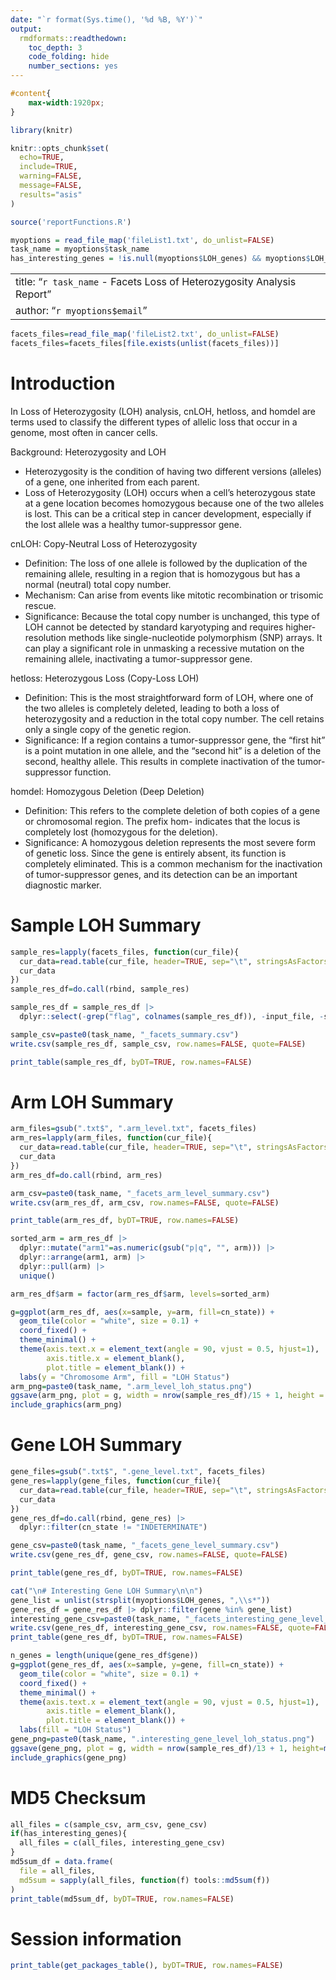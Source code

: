 ```yaml
---
date: "`r format(Sys.time(), '%d %B, %Y')`"
output: 
  rmdformats::readthedown:
    toc_depth: 3
    code_folding: hide
    number_sections: yes
---
```


```css
#content{
    max-width:1920px;
}
```

```r
library(knitr)

knitr::opts_chunk$set(
  echo=TRUE, 
  include=TRUE, 
  warning=FALSE, 
  message=FALSE, 
  results="asis"
)

source('reportFunctions.R')
```

```r
myoptions = read_file_map('fileList1.txt', do_unlist=FALSE)
task_name = myoptions$task_name
has_interesting_genes = !is.null(myoptions$LOH_genes) && myoptions$LOH_genes != ""
```

---
title: "`r task_name` - Facets Loss of Heterozygosity Analysis Report"
author: "`r myoptions$email`"
---

```r
facets_files=read_file_map('fileList2.txt', do_unlist=FALSE)
facets_files=facets_files[file.exists(unlist(facets_files))]
```

# Introduction

In Loss of Heterozygosity (LOH) analysis, cnLOH, hetloss, and homdel are terms used to classify the different types of allelic loss that occur in a genome, most often in cancer cells. 

Background: Heterozygosity and LOH

- Heterozygosity is the condition of having two different versions (alleles) of a gene, one inherited from each parent.
- Loss of Heterozygosity (LOH) occurs when a cell's heterozygous state at a gene location becomes homozygous because one of the two alleles is lost. This can be a critical step in cancer development, especially if the lost allele was a healthy tumor-suppressor gene. 

cnLOH: Copy-Neutral Loss of Heterozygosity

- Definition: The loss of one allele is followed by the duplication of the remaining allele, resulting in a region that is homozygous but has a normal (neutral) total copy number.
- Mechanism: Can arise from events like mitotic recombination or trisomic rescue.
- Significance: Because the total copy number is unchanged, this type of LOH cannot be detected by standard karyotyping and requires higher-resolution methods like single-nucleotide polymorphism (SNP) arrays. It can play a significant role in unmasking a recessive mutation on the remaining allele, inactivating a tumor-suppressor gene. 

hetloss: Heterozygous Loss (Copy-Loss LOH)

- Definition: This is the most straightforward form of LOH, where one of the two alleles is completely deleted, leading to both a loss of heterozygosity and a reduction in the total copy number. The cell retains only a single copy of the genetic region.
- Significance: If a region contains a tumor-suppressor gene, the "first hit" is a point mutation in one allele, and the "second hit" is a deletion of the second, healthy allele. This results in complete inactivation of the tumor-suppressor function. 

homdel: Homozygous Deletion (Deep Deletion)

- Definition: This refers to the complete deletion of both copies of a gene or chromosomal region. The prefix hom- indicates that the locus is completely lost (homozygous for the deletion).
- Significance: A homozygous deletion represents the most severe form of genetic loss. Since the gene is entirely absent, its function is completely eliminated. This is a common mechanism for the inactivation of tumor-suppressor genes, and its detection can be an important diagnostic marker. 

# Sample LOH Summary

```r
sample_res=lapply(facets_files, function(cur_file){
  cur_data=read.table(cur_file, header=TRUE, sep="\t", stringsAsFactors=FALSE, check.names=FALSE)
  cur_data
})
sample_res_df=do.call(rbind, sample_res)

sample_res_df = sample_res_df |>
  dplyr::select(-grep("flag", colnames(sample_res_df)), -input_file, -seed, -genome_doubled)

sample_csv=paste0(task_name, "_facets_summary.csv")
write.csv(sample_res_df, sample_csv, row.names=FALSE, quote=FALSE)

print_table(sample_res_df, byDT=TRUE, row.names=FALSE)
```

# Arm LOH Summary

```r
arm_files=gsub(".txt$", ".arm_level.txt", facets_files)
arm_res=lapply(arm_files, function(cur_file){
  cur_data=read.table(cur_file, header=TRUE, sep="\t", stringsAsFactors=FALSE, check.names=FALSE)
  cur_data
})
arm_res_df=do.call(rbind, arm_res)

arm_csv=paste0(task_name, "_facets_arm_level_summary.csv")
write.csv(arm_res_df, arm_csv, row.names=FALSE, quote=FALSE)

print_table(arm_res_df, byDT=TRUE, row.names=FALSE)
```

```r
sorted_arm = arm_res_df |>
  dplyr::mutate("arm1"=as.numeric(gsub("p|q", "", arm))) |>
  dplyr::arrange(arm1, arm) |>
  dplyr::pull(arm) |>
  unique()

arm_res_df$arm = factor(arm_res_df$arm, levels=sorted_arm)

g=ggplot(arm_res_df, aes(x=sample, y=arm, fill=cn_state)) + 
  geom_tile(color = "white", size = 0.1) +
  coord_fixed() +
  theme_minimal() + 
  theme(axis.text.x = element_text(angle = 90, vjust = 0.5, hjust=1),
        axis.title.x = element_blank(),
        plot.title = element_blank()) +
  labs(y = "Chromosome Arm", fill = "LOH Status")
arm_png=paste0(task_name, ".arm_level_loh_status.png")
ggsave(arm_png, plot = g, width = nrow(sample_res_df)/15 + 1, height = 6, units = "in", dpi = 300, bg="white")
include_graphics(arm_png)
```

# Gene LOH Summary

```r
gene_files=gsub(".txt$", ".gene_level.txt", facets_files)
gene_res=lapply(gene_files, function(cur_file){
  cur_data=read.table(cur_file, header=TRUE, sep="\t", stringsAsFactors=FALSE, check.names=FALSE)
  cur_data
})
gene_res_df=do.call(rbind, gene_res) |> 
  dplyr::filter(cn_state != "INDETERMINATE")

gene_csv=paste0(task_name, "_facets_gene_level_summary.csv")
write.csv(gene_res_df, gene_csv, row.names=FALSE, quote=FALSE)

print_table(gene_res_df, byDT=TRUE, row.names=FALSE)
```

```r
cat("\n# Interesting Gene LOH Summary\n\n")
gene_list = unlist(strsplit(myoptions$LOH_genes, ",\\s*"))
gene_res_df = gene_res_df |> dplyr::filter(gene %in% gene_list)
interesting_gene_csv=paste0(task_name, "_facets_interesting_gene_level_summary.csv")
write.csv(gene_res_df, interesting_gene_csv, row.names=FALSE, quote=FALSE)
print_table(gene_res_df, byDT=TRUE, row.names=FALSE)

n_genes = length(unique(gene_res_df$gene))
g=ggplot(gene_res_df, aes(x=sample, y=gene, fill=cn_state)) + 
  geom_tile(color = "white", size = 0.1) +
  coord_fixed() +
  theme_minimal() + 
  theme(axis.text.x = element_text(angle = 90, vjust = 0.5, hjust=1),
        axis.title = element_blank(),
        plot.title = element_blank()) +
  labs(fill = "LOH Status")
gene_png=paste0(task_name, ".interesting_gene_level_loh_status.png")
ggsave(gene_png, plot = g, width = nrow(sample_res_df)/13 + 1, height=max(2,n_genes/8), units = "in", dpi = 300, bg="white", limitsize = FALSE)
include_graphics(gene_png)
```

# MD5 Checksum

```r
all_files = c(sample_csv, arm_csv, gene_csv)
if(has_interesting_genes){
  all_files = c(all_files, interesting_gene_csv)
}
md5sum_df = data.frame(
  file = all_files,
  md5sum = sapply(all_files, function(f) tools::md5sum(f))
)
print_table(md5sum_df, byDT=TRUE, row.names=FALSE)
```

# Session information

```r
print_table(get_packages_table(), byDT=TRUE, row.names=FALSE)
```

